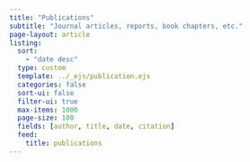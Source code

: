 ```yaml
---
title: "Publications"
subtitle: "Journal articles, reports, book chapters, etc."
page-layout: article
listing:
  sort: 
    - "date desc"
  type: custom
  template: ../_ejs/publication.ejs
  categories: false
  sort-ui: false
  filter-ui: true
  max-items: 1000
  page-size: 100
  fields: [author, title, date, citation]
  feed: 
    title: publications
---
```

